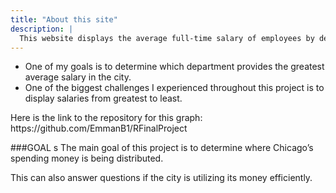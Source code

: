 ```yaml
---
title: "About this site"
description: |
  This website displays the average full-time salary of employees by department
---
```

* One of my goals is to determine which department provides the greatest average salary in the city. 
* One of the biggest challenges I experienced throughout this project is to display salaries from greatest to least.

Here is the link to the repository for this graph: https://github.com/EmmanB1/RFinalProject

###GOAL
s
The main goal of this project is to determine where Chicago's spending money is being distributed.

This can also answer questions if the city is utilizing its money efficiently.